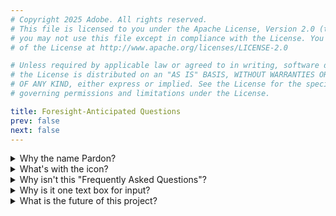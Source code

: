 ```yaml
---
# Copyright 2025 Adobe. All rights reserved.
# This file is licensed to you under the Apache License, Version 2.0 (the "License");
# you may not use this file except in compliance with the License. You may obtain a copy
# of the License at http://www.apache.org/licenses/LICENSE-2.0

# Unless required by applicable law or agreed to in writing, software distributed under
# the License is distributed on an "AS IS" BASIS, WITHOUT WARRANTIES OR REPRESENTATIONS
# OF ANY KIND, either express or implied. See the License for the specific language
# governing permissions and limitations under the License.

title: Foresight-Anticipated Questions
prev: false
next: false
---
```



<details>
<summary>Why the name Pardon?</summary>

**"Pardon‽"** was my initial reaction to another HTTP framework's decision
to delete the collections I had been using locally for years in a bid to
force me to create an account.
</details>

<details>
<summary>What's with the icon?</summary>

<Image src={PardonIcon} width={50} alt="Pardon Icon" />

The icon is an interrobang, Merriam-Webster [defines](https://www.merriam-webster.com/dictionary/interrobang)
the interrobang as

> a punctuation mark ‽ designed for use especially at the end of an exclamatory rhetorical question.

for Pardon, there are two more reasons it was chosen:

 - as an interrobang, it represents the two basic kinds of HTTP requests, e.g., GET (?) and POST (!).
 - if you squint at the glph, it looks a "P" for Pardon!

The design itself is based off of Dav AT's [submission
to the noun project](https://thenounproject.com/icon/interrobang-6298923/)
and was reworked into an application icon using Adobe® Illustrator.

</details>

<details>
<summary>Why isn't this "Frequently Asked Questions"?</summary>

Insufficient sample size to honestly categorize "frequently asked questions" at this point.

</details>

<details>
<summary>Why is it one text box for input?</summary>

It makes copy-paste a viable mechanism to share requests.

</details>

<details>
<summary>What is the future of this project?</summary>

I don't know.

If nothing else, Pardon demonstrates an integration of some templating concepts, a
concurrency data model (computation dependency tracking used to implement pseudo-global values without race conditions), and a language for structured list generation (maybe good for fuzzers or MCP backends?).

It would be great if these concepts will find new usages in other places, but if nothing
else, this project is solving my needs for a http api-client request framework and I
sincerely hope it grows to solve yours as well.

</details>
